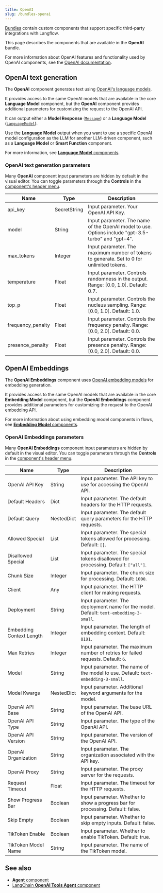 ```yaml
---
title: OpenAI
slug: /bundles-openai
---
```



[Bundles](/components-bundle-components) contain custom components that support specific third-party integrations with Langflow.

This page describes the components that are available in the **OpenAI** bundle.

For more information about OpenAI features and functionality used by OpenAI components, see the [OpenAI documentation](https://platform.openai.com/docs/overview).

## OpenAI text generation

The **OpenAI** component generates text using [OpenAI's language models](https://platform.openai.com/docs/models).

It provides access to the same OpenAI models that are available in the core **Language Model** component, but the **OpenAI** component provides additional parameters for customizing the request to the OpenAI API.

It can output either a **Model Response** ([`Message`](/data-types#message)) or a **Language Model** ([`LanguageModel`](/data-types#languagemodel)).

Use the **Language Model** output when you want to use a specific OpenAI model configuration as the LLM for another LLM-driven component, such as a **Language Model** or **Smart Function** component.

For more information, see [**Language Model** components](/components-models).

### OpenAI text generation parameters

Many **OpenAI** component input parameters are hidden by default in the visual editor.
You can toggle parameters through the <Icon name="SlidersHorizontal" aria-hidden="true"/> **Controls** in the [component's header menu](/concepts-components#component-menus).

| Name | Type | Description |
|------|------|-------------|
| api_key | SecretString | Input parameter. Your OpenAI API Key. |
| model | String | Input parameter. The name of the OpenAI model to use. Options include "gpt-3.5-turbo" and "gpt-4". |
| max_tokens | Integer | Input parameter. The maximum number of tokens to generate. Set to 0 for unlimited tokens. |
| temperature | Float | Input parameter. Controls randomness in the output. Range: [0.0, 1.0]. Default: 0.7. |
| top_p | Float | Input parameter. Controls the nucleus sampling. Range: [0.0, 1.0]. Default: 1.0. |
| frequency_penalty | Float | Input parameter. Controls the frequency penalty. Range: [0.0, 2.0]. Default: 0.0. |
| presence_penalty | Float | Input parameter. Controls the presence penalty. Range: [0.0, 2.0]. Default: 0.0. |

## OpenAI Embeddings

The **OpenAI Embeddings** component uses [OpenAI embedding models](https://platform.openai.com/docs/guides/embeddings) for embedding generation.

It provides access to the same OpenAI models that are available in the core **Embedding Model** component, but the **OpenAI Embeddings** component provides additional parameters for customizing the request to the OpenAI embedding API.

For more information about using embedding model components in flows, see [**Embedding Model** components](/components-embedding-models).

### OpenAI Embeddings parameters

Many **OpenAI Embeddings** component input parameters are hidden by default in the visual editor.
You can toggle parameters through the <Icon name="SlidersHorizontal" aria-hidden="true"/> **Controls** in the [component's header menu](/concepts-components#component-menus).

| Name | Type | Description |
|------|------|-------------|
| OpenAI API Key | String | Input parameter. The API key to use for accessing the OpenAI API. |
| Default Headers | Dict | Input parameter. The default headers for the HTTP requests. |
| Default Query | NestedDict | Input parameter. The default query parameters for the HTTP requests. |
| Allowed Special | List | Input parameter. The special tokens allowed for processing. Default: `[]`. |
| Disallowed Special | List | Input parameter. The special tokens disallowed for processing. Default: `["all"]`. |
| Chunk Size | Integer | Input parameter. The chunk size for processing. Default: `1000`. |
| Client | Any | Input parameter. The HTTP client for making requests. |
| Deployment | String | Input parameter. The deployment name for the model. Default: `text-embedding-3-small`. |
| Embedding Context Length | Integer | Input parameter. The length of embedding context. Default: `8191`. |
| Max Retries | Integer | Input parameter. The maximum number of retries for failed requests. Default: `6`. |
| Model | String | Input parameter. The name of the model to use. Default: `text-embedding-3-small`. |
| Model Kwargs | NestedDict | Input parameter. Additional keyword arguments for the model. |
| OpenAI API Base | String | Input parameter. The base URL of the OpenAI API. |
| OpenAI API Type | String | Input parameter. The type of the OpenAI API. |
| OpenAI API Version | String | Input parameter. The version of the OpenAI API. |
| OpenAI Organization | String | Input parameter. The organization associated with the API key. |
| OpenAI Proxy | String | Input parameter. The proxy server for the requests. |
| Request Timeout | Float | Input parameter. The timeout for the HTTP requests. |
| Show Progress Bar | Boolean | Input parameter. Whether to show a progress bar for processing. Default: false. |
| Skip Empty | Boolean | Input parameter. Whether to skip empty inputs. Default: false. |
| TikToken Enable | Boolean | Input parameter. Whether to enable TikToken. Default: true. |
| TikToken Model Name | String | Input parameter. The name of the TikToken model. |

## See also

* [**Agent** component](/components-agents)
* [LangChain **OpenAI Tools Agent** component](/bundles-langchain#openai-tools-agent)